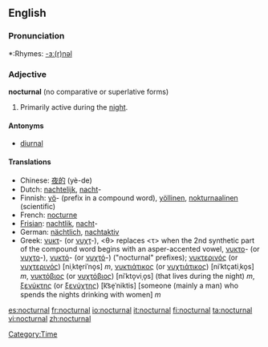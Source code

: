 ==English==

===Pronunciation===
*:Rhymes: [[Rhymes:English:-ɜː(r)nəl|-ɜː(r)nəl]]

===Adjective===
'''nocturnal''' (no comparative or superlative forms)
#Primarily active during the [[night]].

====Antonyms====
*[[diurnal]]

====Translations====
{{top}}
*Chinese: [[夜的]] (yè-de)
*Dutch: [[nachtelijk]], [[nacht]]-
*Finnish: [[yö]]- (prefix in a compound word), [[yöllinen]], [[nokturnaalinen]] (scientific)
*French: [[nocturne]]
*[[Frisian]]: [[nachtlik]], [[nacht]]-
*German: [[nächtlich]], [[nachtaktiv]]
*Greek: [[νυκτ]]- (or [[νυχτ]]-), <θ> replaces <τ> when the 2nd synthetic part of the compound word begins with an asper-accented vowel, [[νυκτο]]- (or [[νυχτο]]-), [[νυκτό]]- (or [[νυχτό]]-) ("nocturnal" prefixes); [[νυκτερινός]] (or [[νυχτερινός]]) [niˌkte̞riˈno̞s] ''m'', [[νυκτιάτικος]] (or [[νυχτιάτικος]]) [niˈktçatiˌko̞s] ''m'', [[νυκτόβιος]] (or [[νυχτόβιος]]) [niˈkto̞viˌo̞s] (that lives during the night) ''m'', [[ξενύκτης]] (or [[ξενύχτης]]) [k͡se̞ˈniktis] [someone (mainly a man) who spends the nights drinking with women] ''m''
{{mid}}
{{bottom}}

[[Category:Time]]

[[es:nocturnal]]
[[fr:nocturnal]]
[[io:nocturnal]]
[[it:nocturnal]]
[[fi:nocturnal]]
[[ta:nocturnal]]
[[vi:nocturnal]]
[[zh:nocturnal]]